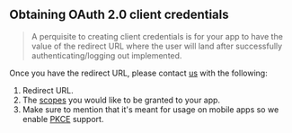 ## Obtaining OAuth 2.0 client credentials

> A perquisite to creating client credentials is for your app to have the value of the redirect URL where the user will land after successfully authenticating/logging out implemented.

Once you have the redirect URL, please contact [us](mailto:osama@quran.com) with the following:

1. Redirect URL.
2. The [scopes](/docs/auth_versioned/scopes) you would like to be granted to your app.
3. Make sure to mention that it's meant for usage on mobile apps so we enable [PKCE](https://oauth.net/2/pkce/) support.

